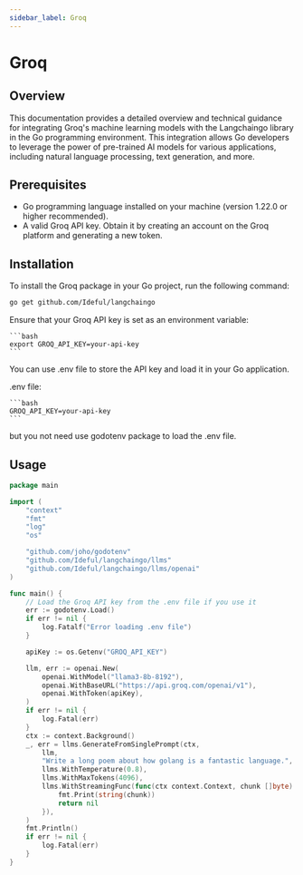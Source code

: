 ```yaml
---
sidebar_label: Groq
---
```


# Groq

## Overview

This documentation provides a detailed overview and technical guidance for integrating Groq's machine learning models with the Langchaingo library in the Go programming environment. This integration allows Go developers to leverage the power of pre-trained AI models for various applications, including natural language processing, text generation, and more.

## Prerequisites

- Go programming language installed on your machine (version 1.22.0 or higher recommended).
-  A valid Groq API key. Obtain it by creating an account on the Groq platform and generating a new token.

## Installation

To install the Groq package in your Go project, run the following command:

```bash
go get github.com/Ideful/langchaingo
```

Ensure that your Groq API key is set as an environment variable:
    
    ```bash
    export GROQ_API_KEY=your-api-key
    ```

You can use .env file to store the API key and load it in your Go application.

.env file:

    ```bash
    GROQ_API_KEY=your-api-key
    ```
but you not need use godotenv package to load the .env file.


## Usage

```go
package main

import (
	"context"
	"fmt"
	"log"
	"os"

	"github.com/joho/godotenv"
	"github.com/Ideful/langchaingo/llms"
	"github.com/Ideful/langchaingo/llms/openai"
)

func main() {
    // Load the Groq API key from the .env file if you use it
	err := godotenv.Load()
	if err != nil {
		log.Fatalf("Error loading .env file")
	}

	apiKey := os.Getenv("GROQ_API_KEY")

	llm, err := openai.New(
		openai.WithModel("llama3-8b-8192"),
		openai.WithBaseURL("https://api.groq.com/openai/v1"),
		openai.WithToken(apiKey),
	)
	if err != nil {
		log.Fatal(err)
	}
	ctx := context.Background()
	_, err = llms.GenerateFromSinglePrompt(ctx,
		llm,
		"Write a long poem about how golang is a fantastic language.",
		llms.WithTemperature(0.8),
		llms.WithMaxTokens(4096),
		llms.WithStreamingFunc(func(ctx context.Context, chunk []byte) error {
			fmt.Print(string(chunk))
			return nil
		}),
	)
	fmt.Println()
	if err != nil {
		log.Fatal(err)
	}
}
``` 
